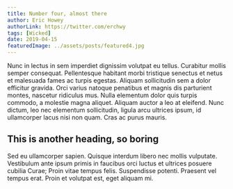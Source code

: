 ```yaml
---
title: Number four, almost there
author: Eric Howey
authorLink: https://twitter.com/erchwy
tags: [Wicked]
date: 2019-04-15
featuredImage: ../assets/posts/featured4.jpg
---
```


Nunc in lectus in sem imperdiet dignissim volutpat eu tellus. Curabitur mollis semper consequat. Pellentesque habitant morbi tristique senectus et netus et malesuada fames ac turpis egestas. Aliquam sollicitudin sem a dolor efficitur gravida. Orci varius natoque penatibus et magnis dis parturient montes, nascetur ridiculus mus. Nulla elementum dolor quis turpis commodo, a molestie magna aliquet. Aliquam auctor a leo at eleifend. Nunc dictum, leo nec elementum sollicitudin, ligula arcu ultrices ipsum, id ullamcorper lacus nisi non quam. Cras ac purus mauris.

## This is another heading, so boring

Sed eu ullamcorper sapien. Quisque interdum libero nec mollis vulputate. Vestibulum ante ipsum primis in faucibus orci luctus et ultrices posuere cubilia Curae; Proin vitae tempus felis. Suspendisse potenti. Praesent vel tempus erat. Proin et volutpat est, eget aliquam mi.
